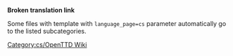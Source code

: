 '''Broken translation link'''{{en/-}}
{{en/Bilingual box| Cs
| ---.
| ''This page provides an index for a wide range of '''files (images) in Czech''' in OpenTTD Wiki.''}}

Some files with {{en/S|Other languages files}} template with <code>language_page=cs</code> parameter automatically go to the listed subcategories.

[[Category:cs/OpenTTD Wiki]]
